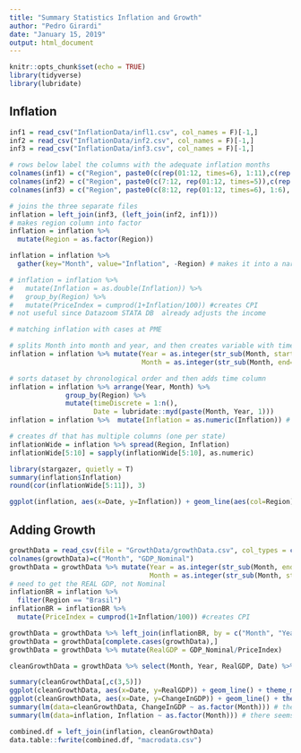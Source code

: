 ```yaml
---
title: "Summary Statistics Inflation and Growth"
author: "Pedro Girardi"
date: "January 15, 2019"
output: html_document
---
```


```r
knitr::opts_chunk$set(echo = TRUE)
library(tidyverse)
library(lubridate)
```

## Inflation

```r
inf1 = read_csv("InflationData/infl1.csv", col_names = F)[-1,]
inf2 = read_csv("InflationData/inf2.csv", col_names = F)[-1,]
inf3 = read_csv("InflationData/inf3.csv", col_names = F)[-1,]

# rows below label the columns with the adequate inflation months
colnames(inf1) = c("Region", paste0(c(rep(01:12, times=6), 1:11),c(rep(2012:2017, each=12), rep(2018, each=11))))
colnames(inf2) = c("Region", paste0(c(7:12, rep(01:12, times=5)),c(rep(2006, each=6), rep(2007:2011, each=12))))
colnames(inf3) = c("Region", paste0(c(8:12, rep(01:12, times=6), 1:6), c(rep(1999, each=5), rep(2000:2005, each=12), rep(2006, times=6))))

# joins the three separate files 
inflation = left_join(inf3, (left_join(inf2, inf1)))
# makes region column into factor
inflation = inflation %>%
  mutate(Region = as.factor(Region))

inflation = inflation %>%
  gather(key="Month", value="Inflation", -Region) # makes it into a narrow format

# inflation = inflation %>% 
#   mutate(Inflation = as.double(Inflation)) %>% 
#   group_by(Region) %>% 
#   mutate(PriceIndex = cumprod(1+Inflation/100)) #creates CPI
# not useful since Datazoom STATA DB  already adjusts the income

# matching inflation with cases at PME

# splits Month into month and year, and then creates variable with time sequence (1, 2, 3, 4...)
inflation = inflation %>% mutate(Year = as.integer(str_sub(Month, start=-4)),
                                 Month = as.integer(str_sub(Month, end=-5)))

# sorts dataset by chronological order and then adds time column
inflation = inflation %>% arrange(Year, Month) %>%
              group_by(Region) %>% 
              mutate(timeDiscrete = 1:n(),
                     Date = lubridate::myd(paste(Month, Year, 1)))
inflation = inflation %>%  mutate(Inflation = as.numeric(Inflation)) # makes inflation an integer

# creates df that has multiple columns (one per state)
inflationWide = inflation %>% spread(Region, Inflation)
inflationWide[5:10] = sapply(inflationWide[5:10], as.numeric)
```

````r
library(stargazer, quietly = T)
summary(inflation$Inflation)
round(cor(inflationWide[5:11]), 3)
````


````r
ggplot(inflation, aes(x=Date, y=Inflation)) + geom_line(aes(col=Region)) + theme_minimal()
````


## Adding Growth

````r
growthData = read_csv(file = "GrowthData/growthData.csv", col_types = c("cd"))
colnames(growthData)=c("Month", "GDP_Nominal")
growthData = growthData %>% mutate(Year = as.integer(str_sub(Month, end = 4)),
                                   Month = as.integer(str_sub(Month, start = 6)))
# need to get the REAL GDP, not Nominal
inflationBR = inflation %>% 
  filter(Region == "Brasil")
inflationBR = inflationBR %>% 
  mutate(PriceIndex = cumprod(1+Inflation/100)) #creates CPI

growthData = growthData %>% left_join(inflationBR, by = c("Month", "Year"))
growthData = growthData[complete.cases(growthData),] 
growthData = growthData %>% mutate(RealGDP = GDP_Nominal/PriceIndex)

cleanGrowthData = growthData %>% select(Month, Year, RealGDP, Date) %>% mutate(ChangeInGDP = (RealGDP-lag(RealGDP))/lag(RealGDP))
````

```r
summary(cleanGrowthData[,c(3,5)])
ggplot(cleanGrowthData, aes(x=Date, y=RealGDP)) + geom_line() + theme_minimal()
ggplot(cleanGrowthData, aes(x=Date, y=ChangeInGDP)) + geom_line() + theme_minimal()
summary(lm(data=cleanGrowthData, ChangeInGDP ~ as.factor(Month))) # there seems to be some seasonality 
summary(lm(data=inflation, Inflation ~ as.factor(Month))) # there seems to be some seasonality 
```


```r
combined.df = left_join(inflation, cleanGrowthData)
data.table::fwrite(combined.df, "macrodata.csv")
```



